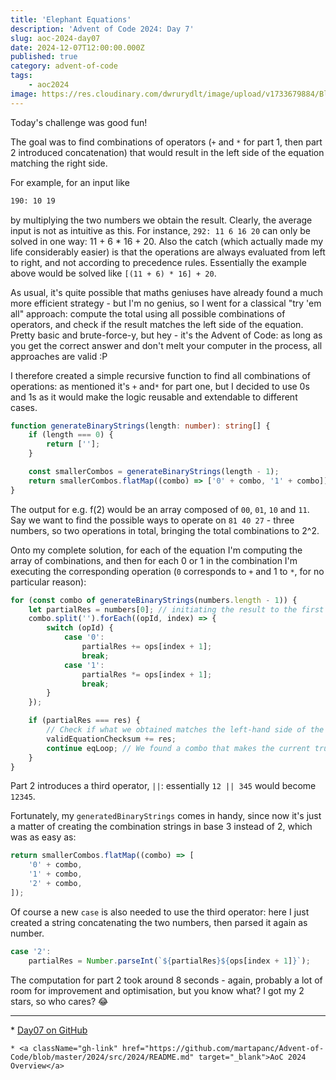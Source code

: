 ```yaml
---
title: 'Elephant Equations'
description: 'Advent of Code 2024: Day 7'
slug: aoc-2024-day07
date: 2024-12-07T12:00:00.000Z
published: true
category: advent-of-code
tags:
    - aoc2024
image: https://res.cloudinary.com/dwrurydlt/image/upload/v1733679884/Blog/2024-day-7_pmmmlk.webp
---
```


Today's challenge was good fun!

The goal was to find combinations of operators (`+` and `*` for part 1, then part 2 introduced concatenation) that would result in the left side of the equation matching the right side.

For example, for an input like

```bash
190: 10 19
```

by multiplying the two numbers we obtain the result.
Clearly, the average input is not as intuitive as this. For instance, `292: 11 6 16 20` can only be solved in one way: 11 + 6 \* 16 + 20.
Also the catch (which actually made my life considerably easier) is that the operations are always evaluated from left to right, and not according to precedence rules. Essentially the example above would be solved like `[(11 + 6) * 16] + 20`.

As usual, it's quite possible that maths geniuses have already found a much more efficient strategy - but I'm no genius, so I went for a classical "try 'em all" approach: compute the total using all possible combinations of operators, and check if the result matches the left side of the equation. Pretty basic and brute-force-y, but hey - it's the Advent of Code: as long as you get the correct answer and don't melt your computer in the process, all approaches are valid :P

I therefore created a simple recursive function to find all combinations of operations: as mentioned it's `+` and`*` for part one, but I decided to use 0s and 1s as it would make the logic reusable and extendable to different cases.

```ts
function generateBinaryStrings(length: number): string[] {
    if (length === 0) {
        return [''];
    }

    const smallerCombos = generateBinaryStrings(length - 1);
    return smallerCombos.flatMap((combo) => ['0' + combo, '1' + combo]);
}
```

The output for e.g. f(2) would be an array composed of `00`, `01`, `10` and `11`.
Say we want to find the possible ways to operate on `81 40 27` - three numbers, so two operations in total, bringing the total combinations to 2^2.

Onto my complete solution, for each of the equation I'm computing the array of combinations, and then for each 0 or 1 in the combination I'm executing the corresponding operation (`0` corresponds to `+` and 1 to `*`, for no particular reason):

```ts
for (const combo of generateBinaryStrings(numbers.length - 1)) {
    let partialRes = numbers[0]; // initiating the result to the first number
    combo.split('').forEach((opId, index) => {
        switch (opId) {
            case '0':
                partialRes += ops[index + 1];
                break;
            case '1':
                partialRes *= ops[index + 1];
                break;
        }
    });

    if (partialRes === res) {
        // Check if what we obtained matches the left-hand side of the equation
        validEquationChecksum += res;
        continue eqLoop; // We found a combo that makes the current true, so we continue to the next equation
    }
}
```

Part 2 introduces a third operator, `||`: essentially `12 || 345` would become `12345`.

Fortunately, my `generatedBinaryStrings` comes in handy, since now it's just a matter of creating the combination strings in base 3 instead of 2, which was as easy as:

```ts
return smallerCombos.flatMap((combo) => [
    '0' + combo,
    '1' + combo,
    '2' + combo,
]);
```

Of course a new `case` is also needed to use the third operator: here I just created a string concatenating the two numbers, then parsed it again as number.

```ts
case '2':
    partialRes = Number.parseInt(`${partialRes}${ops[index + 1]}`);
```

The computation for part 2 took around 8 seconds - again, probably a lot of room for improvement and optimisation, but you know what? I got my 2 stars, so who cares? 😂

---

<div className="flex flex-col gap-2">
    * <a className="gh-link" href="https://github.com/martapanc/Advent-of-Code/blob/master/2024/src/2024/day07/day07.ts" target="_blank">Day07 on GitHub</a>

    * <a className="gh-link" href="https://github.com/martapanc/Advent-of-Code/blob/master/2024/src/2024/README.md" target="_blank">AoC 2024 Overview</a>

</div>
